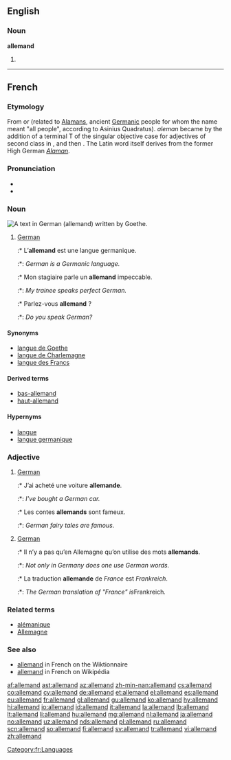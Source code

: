 {{also|Allemand|Allémand}}
==English==

===Noun===
'''allemand'''

# {{misspelling of|allemande}}

----

==French==

===Etymology===
From {{etyl|la|fr}} {{term|alamannus|lang=la}} or {{term|alemannus|lang=la}} (related to [[Alaman]]s, ancient [[Germanic]] people for whom the name meant "all people", according to Asinius Quadratus). ''aleman'' became {{term|alemant|lang=fro}} by the addition of a terminal T of the singular objective case for adjectives of second class in {{etyl|fro|fr}}, and then {{term|alemand|lang=fro}}. The Latin word itself derives from the former High German ''[[Alaman]]''.

===Pronunciation===
* {{IPA|/al.mɑ̃/|lang=fr}}
* {{audio|fr-allemand-fr FR-Paris.ogg|Audio (Parisian)|lang=fr}}

===Noun===
[[Image:Goethe Faust Opening Fraktur 20052706.jpg|thumb|A text in German ('''allemand''') written by Goethe.]]
{{fr-noun|m}}

# [[German]] {{gloss|The [[German]] language}}
#:* L’'''allemand''' est une langue germanique.
#:*: ''German is a Germanic language.''
#:* Mon stagiaire parle un '''allemand''' impeccable.
#:*: ''My trainee speaks perfect German.''
#:* Parlez-vous '''allemand''' ?
#:*: ''Do you speak German?''

====Synonyms====
* [[langue de Goethe]]
* [[langue de Charlemagne]]
* [[langue des Francs]]

====Derived terms====
* [[bas-allemand]]
* [[haut-allemand]]

====Hypernyms====
* [[langue]]
* [[langue germanique]]

===Adjective===
{{fr-adj}}

# [[German]] {{gloss|related to or originating from Germany}}
#:* J’ai acheté une voiture '''allemande'''.
#:*: ''I've bought a German car.''
#:* Les contes '''allemands''' sont fameux.
#:*: ''German fairy tales are famous.''
# [[German]] {{gloss|related to the [[German]] language}}
#:* Il n’y a pas qu’en Allemagne qu’on utilise des mots '''allemands'''.
#:*: ''Not only in Germany does one use German words.''
#:* La traduction '''allemande''' de ''France'' est ''Frankreich''.
#:*: ''The German translation of "France" is ''Frankreich''.''

===Related terms===
* [[alémanique]]
* [[Allemagne]]

===See also===
* [http://fr.wiktionary.org/wiki/allemand allemand] in French on the Wiktionnaire
* [http://fr.wikipedia.org/wiki/Allemand allemand] in French on Wikipédia

[[Category:fr:Languages]]

[[af:allemand]]
[[ast:allemand]]
[[az:allemand]]
[[zh-min-nan:allemand]]
[[cs:allemand]]
[[co:allemand]]
[[cy:allemand]]
[[de:allemand]]
[[et:allemand]]
[[el:allemand]]
[[es:allemand]]
[[eu:allemand]]
[[fr:allemand]]
[[gl:allemand]]
[[gu:allemand]]
[[ko:allemand]]
[[hy:allemand]]
[[hi:allemand]]
[[io:allemand]]
[[id:allemand]]
[[it:allemand]]
[[la:allemand]]
[[lb:allemand]]
[[lt:allemand]]
[[li:allemand]]
[[hu:allemand]]
[[mg:allemand]]
[[nl:allemand]]
[[ja:allemand]]
[[no:allemand]]
[[uz:allemand]]
[[nds:allemand]]
[[pl:allemand]]
[[ru:allemand]]
[[scn:allemand]]
[[so:allemand]]
[[fi:allemand]]
[[sv:allemand]]
[[tr:allemand]]
[[vi:allemand]]
[[zh:allemand]]